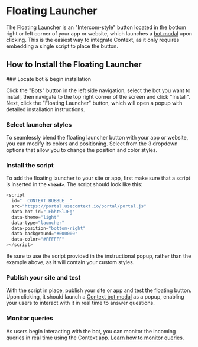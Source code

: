 
# Floating Launcher

The Floating Launcher is an "Intercom-style" button located in the bottom right or left corner of your app or website, which launches a [bot modal](/bots/bot-modal) upon clicking. This is the easiest way to integrate Context, as it only requires embedding a single script to place the button.

## How to Install the Floating Launcher

<Steps>
### Locate bot & begin installation

Click the "Bots" button in the left side navigation, select the bot you want to install, then navigate to the top right corner of the screen and click "Install". Next, click the "Floating Launcher" button, which will open a popup with detailed installation instructions.

### Select launcher styles

To seamlessly blend the floating launcher button with your app or website, you can modify its colors and positioning. Select from the 3 dropdown options that allow you to change the position and color styles.

### Install the script

To add the floating launcher to your site or app, first make sure that a script is inserted in the **`<head>`**. The script should look like this:

```js
<script
  id="__CONTEXT_BUBBLE__"
  src="https://portal.usecontext.io/portal/portal.js"
  data-bot-id="-EbhtSlJEg"
  data-theme="light"
  data-type="launcher"
  data-position="bottom-right"
  data-background="#000000"
  data-color="#FFFFFF"
></script>
```

Be sure to use the script provided in the instructional popup, rather than the example above, as it will contain your custom styles.

### Publish your site and test

With the script in place, publish your site or app and test the floating button. Upon clicking, it should launch a [Context bot modal](/bots/bot-modal) as a popup, enabling your users to interact with it in real time to answer questions.

### Monitor queries

As users begin interacting with the bot, you can monitor the incoming queries in real time using the Context app. [Learn how to monitor queries](/bots/monitor-queries).

</Steps>
